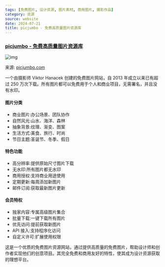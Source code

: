```yaml
---
tags: [免费图片, 设计资源, 图片素材, 商用图片, 摄影作品]
category: 资源
source: website
date: 2024-07-21
title: picjumbo - 免费高质量图片资源库
---
```


### [picjumbo - 免费高质量图片资源库](https://picjumbo.com/)

![img](https://img.mengpeng.tech/i/2024/12/08/675590c129adf.webp)

来源: [picjumbo.com](https://picjumbo.com/)

一个由摄影师 Viktor Hanacek 创建的免费图片网站，自 2013 年成立以来已有超过 250 万次下载。所有图片都可以免费用于个人和商业项目，无需署名，并且没有水印。

#### 图片分类
- 商业图片:办公场景、团队协作
- 自然风光:山水、海洋、森林
- 抽象背景:纹理、渐变、图案
- 生活方式:美食、旅行、时尚
- 节日主题:圣诞节、冬季、假日

#### 特色功能
- 高分辨率:提供原始尺寸图片下载
- 无水印:所有图片都无水印
- 商用授权:支持商业用途使用
- 定期更新:每周添加新图片
- 邮件订阅:获取最新图片更新

#### 会员特权
- 独家内容:专属高级图片集合
- 批量下载:一键下载所有图片
- 优先访问:提前获取新图片
- API 接入:支持程序化访问
- 自定义许可:扩展使用权限

这是一个优质的免费图片资源网站，通过提供高质量的免费图片，帮助设计师和创作者实现他们的创意项目。其完全免费和商用友好的特性，使其成为设计资源获取的理想平台。 